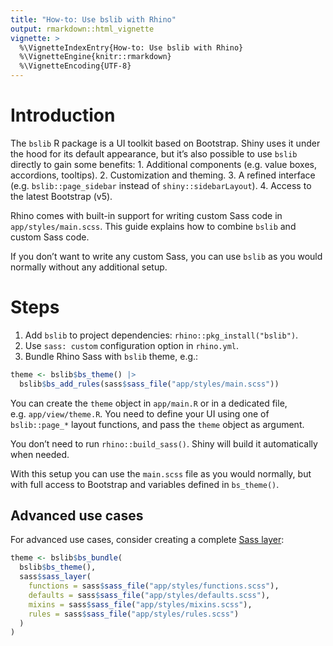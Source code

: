 ```yaml
---
title: "How-to: Use bslib with Rhino"
output: rmarkdown::html_vignette
vignette: >
  %\VignetteIndexEntry{How-to: Use bslib with Rhino}
  %\VignetteEngine{knitr::rmarkdown}
  %\VignetteEncoding{UTF-8}
---
```


# Introduction

The `bslib` R package is a UI toolkit based on Bootstrap.
Shiny uses it under the hood for its default appearance,
but it's also possible to use `bslib` directly to gain some benefits:
1. Additional components (e.g. value boxes, accordions, tooltips).
2. Customization and theming.
3. A refined interface (e.g. `bslib::page_sidebar` instead of `shiny::sidebarLayout`).
4. Access to the latest Bootstrap (v5).

Rhino comes with built-in support for writing custom Sass code in `app/styles/main.scss`.
This guide explains how to combine `bslib` and custom Sass code.

If you don't want to write any custom Sass,
you can use `bslib` as you would normally without any additional setup.

# Steps

1. Add `bslib` to project dependencies: `rhino::pkg_install("bslib")`.
2. Use `sass: custom` configuration option in `rhino.yml`.
3. Bundle Rhino Sass with `bslib` theme, e.g.:

```r
theme <- bslib$bs_theme() |>
  bslib$bs_add_rules(sass$sass_file("app/styles/main.scss"))
```

You can create the `theme` object in `app/main.R` or in a dedicated file, e.g. `app/view/theme.R`.
You need to define your UI using one of `bslib::page_*` layout functions,
and pass the `theme` object as argument.

You don't need to run `rhino::build_sass()`.
Shiny will build it automatically when needed.

With this setup you can use the `main.scss` file as you would normally,
but with full access to Bootstrap and variables defined in `bs_theme()`.

## Advanced use cases

For advanced use cases, consider creating a complete [Sass layer](https://rstudio.github.io/sass/reference/sass_layer.html):

```r
theme <- bslib$bs_bundle(
  bslib$bs_theme(),
  sass$sass_layer(
    functions = sass$sass_file("app/styles/functions.scss"),
    defaults = sass$sass_file("app/styles/defaults.scss"),
    mixins = sass$sass_file("app/styles/mixins.scss"),
    rules = sass$sass_file("app/styles/rules.scss")
  )
)
```
